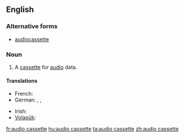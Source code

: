 ==English==

===Alternative forms===
* [[audiocassette]]

===Noun===
{{en-noun|sg=[[audio]] [[cassette]]}}

# A [[cassette]] for [[audio]] data.

====Translations====
{{trans-top|cassette for audio data}}
* French: {{t|fr|cassette audio|f}}
* German: {{t|de|Kassette|f}}, {{t|de|Audiokassette|f}}, {{t|de|Tonkassette|f}}
{{trans-mid}}
* Irish: {{t|ga|closchaiséad|m}}
* [[Volapük]]: {{t|vo|tonakasät}}
{{trans-bottom}}

[[fr:audio cassette]]
[[hu:audio cassette]]
[[ta:audio cassette]]
[[zh:audio cassette]]